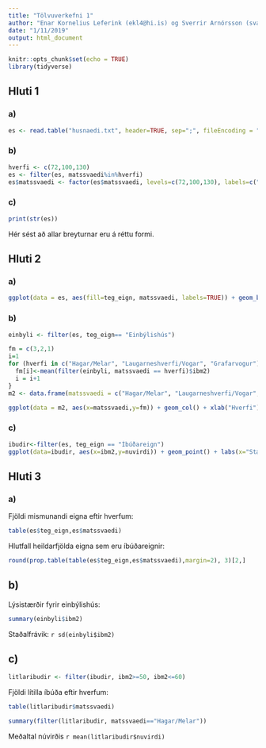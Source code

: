 ```yaml
---
title: "Tölvuverkefni 1"
author: "Enar Kornelius Leferink (ekl4@hi.is) og Sverrir Arnórsson (sva19@hi.is)"
date: "1/11/2019"
output: html_document
---
```


```r
knitr::opts_chunk$set(echo = TRUE)
library(tidyverse)
```


## Hluti 1
### a)
```r
es <- read.table("husnaedi.txt", header=TRUE, sep=";", fileEncoding = "utf8")

```
### b)
```r
hverfi <- c(72,100,130)
es <- filter(es, matssvaedi%in%hverfi)
es$matssvaedi <- factor(es$matssvaedi, levels=c(72,100,130), labels=c("Hagar/Melar", "Laugarneshverfi/Vogar", "Grafarvogur"))

```
### c)
```r
print(str(es))
```
Hér sést að allar breyturnar eru á réttu formi.

## Hluti 2
### a)
```r
ggplot(data = es, aes(fill=teg_eign, matssvaedi, labels=TRUE)) + geom_bar(position="dodge") + xlab("Hverfi") +ylab("Fjöldi") + labs(fill = "Tegund eignar", title = "Fjöldi eigna eftir hverfum og tegundum")
```

### b)
```r
einbyli <- filter(es, teg_eign== "Einbýlishús")

fm = c(3,2,1)
i=1
for (hverfi in c("Hagar/Melar", "Laugarneshverfi/Vogar", "Grafarvogur")) {
  fm[i]<-mean(filter(einbyli, matssvaedi == hverfi)$ibm2)
  i = i+1
}
m2 <- data.frame(matssvaedi = c("Hagar/Melar", "Laugarneshverfi/Vogar", "Grafarvogur"), fm)

ggplot(data = m2, aes(x=matssvaedi,y=fm)) + geom_col() + xlab("Hverfi") + ylab("Fermetrar") + labs(title="Meðalfermetrafjöldi einbýlishúsa eftir hverfum")

```

### c)
```r
ibudir<-filter(es, teg_eign == "Íbúðareign")
ggplot(data=ibudir, aes(x=ibm2,y=nuvirdi)) + geom_point() + labs(x="Stærð [m^2]", y="Verð", title="Samband stærðar og verðs íbúðareigna")
```

## Hluti 3
### a)

Fjöldi mismunandi eigna eftir hverfum:

```r
table(es$teg_eign,es$matssvaedi)
```

Hlutfall heildarfjölda eigna sem eru íbúðareignir:

```r
round(prop.table(table(es$teg_eign,es$matssvaedi),margin=2), 3)[2,]
```


## b)
Lýsistærðir fyrir einbýlishús:

```r
summary(einbyli$ibm2)
```

Staðalfrávik: `r sd(einbyli$ibm2)`

## c)

```r
litlaribudir <- filter(ibudir, ibm2>=50, ibm2<=60)
```

Fjöldi lítilla íbúða eftir hverfum:
```r
table(litlaribudir$matssvaedi)
```

```r
summary(filter(litlaribudir, matssvaedi=="Hagar/Melar"))
```

Meðaltal núvirðis `r mean(litlaribudir$nuvirdi)`


